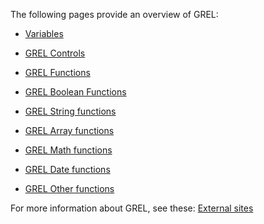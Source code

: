 The following pages provide an overview of GREL:

*[[Variables|Variables]]

*[[GREL-Controls|GREL Controls]]

*[[GREL-Functions|GREL Functions]]

*[[GREL-Boolean functions|GREL Boolean Functions]]

*[[GREL-String functions|GREL String functions]]

*[[GREL-Array functions|GREL Array functions]]

*[[GREL-Math functions|GREL Math functions]]

*[[GREL-Date functions|GREL Date functions]]

*[[GREL-Other functions|GREL Other functions]]

For more information about GREL, see these: [[Documentation-For-Users#external-sites|External sites]]